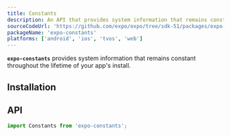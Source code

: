 ```yaml
---
title: Constants
description: An API that provides system information that remains constant throughout the lifetime of your app's installation.
sourceCodeUrl: 'https://github.com/expo/expo/tree/sdk-51/packages/expo-constants'
packageName: 'expo-constants'
platforms: ['android', 'ios', 'tvos', 'web']
---
```



**`expo-constants`** provides system information that remains constant throughout the lifetime of your app's install.

## Installation

<APIInstallSection />

## API

```js
import Constants from 'expo-constants';
```

<APISection packageName="expo-constants" apiName="Constants" />
